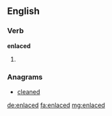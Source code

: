 ==English==

===Verb===
'''enlaced'''

# {{past of|enlace}}

===Anagrams===
* [[cleaned#English|cleaned]]

[[de:enlaced]]
[[fa:enlaced]]
[[mg:enlaced]]
